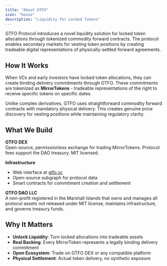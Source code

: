 ```yaml
---
title: "About GTFO"
icon: "house"
description: "Liquidity for Locked Tokens"
---
```


GTFO Protocol introduces a novel liquidity solution for locked token allocations through tokenized commodity forward contracts. The protocol enables secondary markets for vesting token positions by creating tradeable digital representations of physically-settled forward agreements.

## How It Works

When VCs and early investors have locked token allocations, they can create binding delivery commitments through GTFO. These commitments are tokenized as **MirrorTokens** - tradeable representations of the right to receive specific tokens on specific dates.

Unlike complex derivatives, GTFO uses straightforward commodity forward contracts with mandatory physical delivery. This creates genuine price discovery for vesting positions while maintaining regulatory clarity.

## What We Build

**GTFO DEX**\
Open-source, permissionless exchange for trading MirrorTokens. Protocol fees support the DAO treasury. MIT licensed.

**Infrastructure**

- Web interface at [gtfo.vc](http://gtfo.vc)
- Open-source subgraph for protocol data
- Smart contracts for commitment creation and settlement

**GTFO DAO LLC**\
A non-profit registered in the Marshall Islands that owns and manages all protocol assets not released under MIT license, maintains infrastructure, and governs treasury funds.

## Why It Matters

- **Unlock Liquidity**: Turn locked allocations into tradeable assets
- **Real Backing**: Every MirrorToken represents a legally binding delivery commitment
- **Open Ecosystem**: Trade on GTFO DEX or any compatible platform
- **Physical Settlement**: Actual token delivery, no synthetic exposure